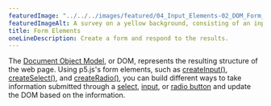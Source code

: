 ---
featuredImage: "../../../images/featured/04_Input_Elements-02_DOM_Form_Elements-thumbnail.png"
featuredImageAlt: A survey on a yellow background, consisting of an input field, radio buttons, and a dropdown
title: Form Elements
oneLineDescription: Create a form and respond to the results.
---

The <a href="https://developer.mozilla.org/en-US/docs/Web/API/Document_Object_Model" target="_blank">Document Object Model</a>,
or DOM, represents the resulting structure of the web page. Using p5.js's form elements,
such as <a href="https://p5js.org/reference/#/p5/createInput" target="_blank">createInput()</a>,
<a href="https://p5js.org/reference/#/p5/createSelect" target="_blank">createSelect()</a>,
and <a href="https://p5js.org/reference/#/p5/createRadio" target="_blank">createRadio()</a>, you can build different ways to take information submitted through
a <a href="https://developer.mozilla.org/en-US/docs/Web/HTML/Element/select" target="_blank">select</a>,
<a href="https://developer.mozilla.org/en-US/docs/Web/HTML/Element/input" target="_blank">input</a>,
or <a href="https://developer.mozilla.org/en-US/docs/Web/HTML/Element/input/radio" target="_blank">radio button</a> and update the DOM based on the information.
 